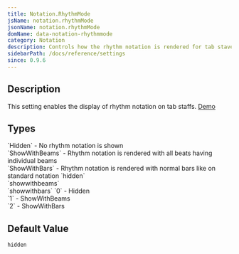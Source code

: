 ```yaml
---
title: Notation.RhythmMode
jsName: notation.rhythmMode
jsonName: notation.rhythmMode
domName: data-notation-rhythmmode
category: Notation
description: Controls how the rhythm notation is rendered for tab staves. 
sidebarPath: /docs/reference/settings
since: 0.9.6
---
```



## Description

This setting enables the display of rhythm notation on tab staffs. [Demo](/docs/showcase/guitar-tabs)

<PropertyDescription metadata={metadata} />

## Types

<TypeTable>
    <TypeRow name="AlphaTab.TabRhythmMode" type="net">
        `Hidden` -  No rhythm notation is shown<br />
        `ShowWithBeams` - Rhythm notation is rendered with all beats having individual beams<br />
        `ShowWithBars` - Rhythm notation is rendered with normal bars like on standard notation
    </TypeRow>
    <TypeRow name="string" type="json-html">
        `hidden`<br />
        `showwithbeams`<br />
        `showwithbars`
    </TypeRow>
    <TypeRow name="int" type="js-html">
        `0` - Hidden<br />
        `1` - ShowWithBeams<br />
        `2` - ShowWithBars
    </TypeRow>
</TypeTable>

## Default Value

`hidden`